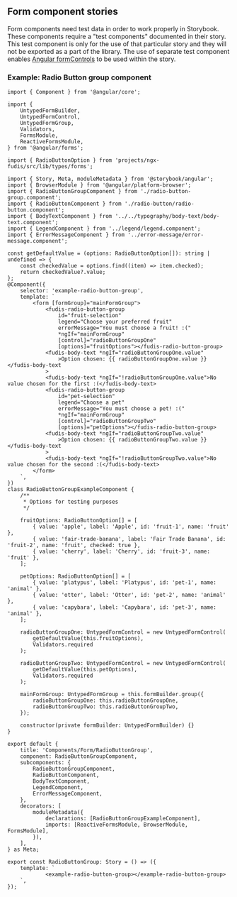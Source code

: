 
<Meta title="Documentation/Development/Form component stories" />


## Form component stories

Form components need test data in order to work properly in Storybook. These components require a "test components" documented in their story. This test component is only for the use of that particular story and they will not be exported as a part of the library.
The use of separate test component enables [Angular formControls](https://angular.io/api/forms/FormControl) to be used within the story.

### Example: Radio Button group component

```
import { Component } from '@angular/core';

import {
	UntypedFormBuilder,
	UntypedFormControl,
	UntypedFormGroup,
	Validators,
	FormsModule,
	ReactiveFormsModule,
} from '@angular/forms';

import { RadioButtonOption } from 'projects/ngx-fudis/src/lib/types/forms';

import { Story, Meta, moduleMetadata } from '@storybook/angular';
import { BrowserModule } from '@angular/platform-browser';
import { RadioButtonGroupComponent } from './radio-button-group.component';
import { RadioButtonComponent } from './radio-button/radio-button.component';
import { BodyTextComponent } from '../../typography/body-text/body-text.component';
import { LegendComponent } from '../legend/legend.component';
import { ErrorMessageComponent } from '../error-message/error-message.component';

const getDefaultValue = (options: RadioButtonOption[]): string | undefined => {
	const checkedValue = options.find((item) => item.checked);
	return checkedValue?.value;
};
@Component({
	selector: 'example-radio-button-group',
	template: `
		<form [formGroup]="mainFormGroup">
			<fudis-radio-button-group
				id="fruit-selection"
				legend="Choose your preferred fruit"
				errorMessage="You must choose a fruit! :("
				*ngIf="mainFormGroup"
				[control]="radioButtonGroupOne"
				[options]="fruitOptions"></fudis-radio-button-group>
			<fudis-body-text *ngIf="radioButtonGroupOne.value"
				>Option chosen: {{ radioButtonGroupOne.value }}</fudis-body-text
			>
			<fudis-body-text *ngIf="!radioButtonGroupOne.value">No value chosen for the first :(</fudis-body-text>
			<fudis-radio-button-group
				id="pet-selection"
				legend="Choose a pet"
				errorMessage="You must choose a pet! :("
				*ngIf="mainFormGroup"
				[control]="radioButtonGroupTwo"
				[options]="petOptions"></fudis-radio-button-group>
			<fudis-body-text *ngIf="radioButtonGroupTwo.value"
				>Option chosen: {{ radioButtonGroupTwo.value }}</fudis-body-text
			>
			<fudis-body-text *ngIf="!radioButtonGroupTwo.value">No value chosen for the second :(</fudis-body-text>
		</form>
	`,
})
class RadioButtonGroupExampleComponent {
	/**
	 * Options for testing purposes
	 */

	fruitOptions: RadioButtonOption[] = [
		{ value: 'apple', label: 'Apple', id: 'fruit-1', name: 'fruit' },
		{ value: 'fair-trade-banana', label: 'Fair Trade Banana', id: 'fruit-2', name: 'fruit', checked: true },
		{ value: 'cherry', label: 'Cherry', id: 'fruit-3', name: 'fruit' },
	];

	petOptions: RadioButtonOption[] = [
		{ value: 'platypus', label: 'Platypus', id: 'pet-1', name: 'animal' },
		{ value: 'otter', label: 'Otter', id: 'pet-2', name: 'animal' },
		{ value: 'capybara', label: 'Capybara', id: 'pet-3', name: 'animal' },
	];

	radioButtonGroupOne: UntypedFormControl = new UntypedFormControl(
		getDefaultValue(this.fruitOptions),
		Validators.required
	);

	radioButtonGroupTwo: UntypedFormControl = new UntypedFormControl(
		getDefaultValue(this.petOptions),
		Validators.required
	);

	mainFormGroup: UntypedFormGroup = this.formBuilder.group({
		radioButtonGroupOne: this.radioButtonGroupOne,
		radioButtonGroupTwo: this.radioButtonGroupTwo,
	});

	constructor(private formBuilder: UntypedFormBuilder) {}
}

export default {
	title: 'Components/Form/RadioButtonGroup',
	component: RadioButtonGroupComponent,
	subcomponents: {
		RadioButtonGroupComponent,
		RadioButtonComponent,
		BodyTextComponent,
		LegendComponent,
		ErrorMessageComponent,
	},
	decorators: [
		moduleMetadata({
			declarations: [RadioButtonGroupExampleComponent],
			imports: [ReactiveFormsModule, BrowserModule, FormsModule],
		}),
	],
} as Meta;

export const RadioButtonGroup: Story = () => ({
	template: `
			<example-radio-button-group></example-radio-button-group>
	`,
});
```
